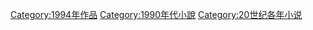 [[Category:1994年作品|Category:1994年作品]]
[[Category:1990年代小說|Category:1990年代小說]]
[[Category:20世纪各年小说|Category:20世纪各年小说]]